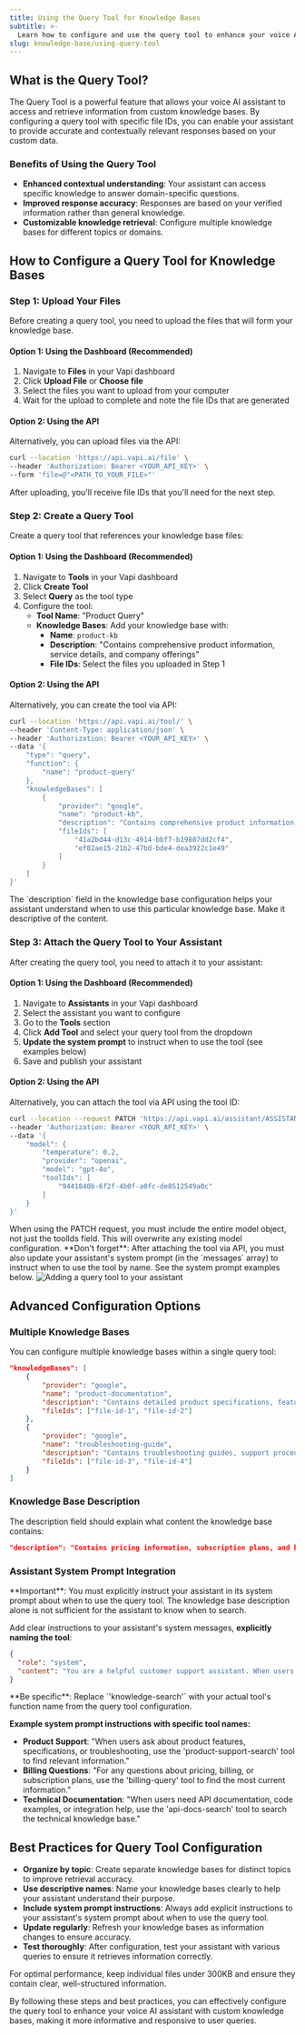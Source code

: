 ```yaml
---
title: Using the Query Tool for Knowledge Bases
subtitle: >-
  Learn how to configure and use the query tool to enhance your voice AI assistants with custom knowledge bases.
slug: knowledge-base/using-query-tool
---
```


## **What is the Query Tool?**

The Query Tool is a powerful feature that allows your voice AI assistant to access and retrieve information from custom knowledge bases. By configuring a query tool with specific file IDs, you can enable your assistant to provide accurate and contextually relevant responses based on your custom data.

### **Benefits of Using the Query Tool**

- **Enhanced contextual understanding**: Your assistant can access specific knowledge to answer domain-specific questions.
- **Improved response accuracy**: Responses are based on your verified information rather than general knowledge.
- **Customizable knowledge retrieval**: Configure multiple knowledge bases for different topics or domains.

## **How to Configure a Query Tool for Knowledge Bases**

### **Step 1: Upload Your Files**

Before creating a query tool, you need to upload the files that will form your knowledge base.

#### Option 1: Using the Dashboard (Recommended)

1. Navigate to **Files** in your Vapi dashboard
2. Click **Upload File** or **Choose file**
3. Select the files you want to upload from your computer
4. Wait for the upload to complete and note the file IDs that are generated

#### Option 2: Using the API

Alternatively, you can upload files via the API:

```bash
curl --location 'https://api.vapi.ai/file' \
--header 'Authorization: Bearer <YOUR_API_KEY>' \
--form 'file=@"<PATH_TO_YOUR_FILE>"'
```

After uploading, you'll receive file IDs that you'll need for the next step.

### **Step 2: Create a Query Tool**

Create a query tool that references your knowledge base files:

#### Option 1: Using the Dashboard (Recommended)

1. Navigate to **Tools** in your Vapi dashboard
2. Click **Create Tool**
3. Select **Query** as the tool type
4. Configure the tool:
   - **Tool Name**: "Product Query"
   - **Knowledge Bases**: Add your knowledge base with:
     - **Name**: `product-kb`
     - **Description**: "Contains comprehensive product information, service details, and company offerings"
     - **File IDs**: Select the files you uploaded in Step 1

#### Option 2: Using the API

Alternatively, you can create the tool via API:

```bash
curl --location 'https://api.vapi.ai/tool/' \
--header 'Content-Type: application/json' \
--header 'Authorization: Bearer <YOUR_API_KEY>' \
--data '{
    "type": "query",
    "function": {
        "name": "product-query"
    },
    "knowledgeBases": [
        {
            "provider": "google",
            "name": "product-kb",
            "description": "Contains comprehensive product information, service details, and company offerings",
            "fileIds": [
                "41a2bd44-d13c-4914-bbf7-b19807dd2cf4",
                "ef82ae15-21b2-47bd-bde4-dea3922c1e49"
            ]
        }
    ]
}'
```

<Note>
  The `description` field in the knowledge base configuration helps your
  assistant understand when to use this particular knowledge base. Make it
  descriptive of the content.
</Note>

### **Step 3: Attach the Query Tool to Your Assistant**

After creating the query tool, you need to attach it to your assistant:

#### Option 1: Using the Dashboard (Recommended)

1. Navigate to **Assistants** in your Vapi dashboard
2. Select the assistant you want to configure
3. Go to the **Tools** section
4. Click **Add Tool** and select your query tool from the dropdown
5. **Update the system prompt** to instruct when to use the tool (see examples below)
6. Save and publish your assistant

#### Option 2: Using the API

Alternatively, you can attach the tool via API using the tool ID:

```bash
curl --location --request PATCH 'https://api.vapi.ai/assistant/ASSISTANT_ID' \
--header 'Authorization: Bearer <YOUR_API_KEY>' \
--data '{
    "model": {
        "temperature": 0.2,
        "provider": "openai",
        "model": "gpt-4o",
        "toolIds": [
            "9441840b-6f2f-4b0f-a0fc-de8512549a0c"
        ]
    }
}'
```

<Warning>
  When using the PATCH request, you must include the entire model object, not
  just the toolIds field. This will overwrite any existing model configuration.
</Warning>

<Note>
  **Don't forget**: After attaching the tool via API, you must also update your assistant's system prompt (in the `messages` array) to instruct when to use the tool by name. See the system prompt examples below.
</Note>

<Frame caption="Adding a query tool to your assistant">
  <img
    src="../static/images/knowledge-base/query-tool.png"
    alt="Adding a query tool to your assistant"
  />
</Frame>

## **Advanced Configuration Options**

### **Multiple Knowledge Bases**

You can configure multiple knowledge bases within a single query tool:

```json
"knowledgeBases": [
    {
        "provider": "google",
        "name": "product-documentation",
        "description": "Contains detailed product specifications, feature descriptions, and technical details",
        "fileIds": ["file-id-1", "file-id-2"]
    },
    {
        "provider": "google",
        "name": "troubleshooting-guide",
        "description": "Contains troubleshooting guides, support procedures, and problem resolution steps",
        "fileIds": ["file-id-3", "file-id-4"]
    }
]
```

### **Knowledge Base Description**

The description field should explain what content the knowledge base contains:

```json
"description": "Contains pricing information, subscription plans, and billing documentation"
```

### **Assistant System Prompt Integration**

<Warning>
  **Important**: You must explicitly instruct your assistant in its system prompt about when to use the query tool. The knowledge base description alone is not sufficient for the assistant to know when to search.
</Warning>

Add clear instructions to your assistant's system messages, **explicitly naming the tool**:

```json
{
  "role": "system",
  "content": "You are a helpful customer support assistant. When users ask about products, pricing, features, or need troubleshooting help, use the 'knowledge-search' tool to search our knowledge base for accurate information. Always call the knowledge-search tool before providing answers to ensure accuracy."
}
```

<Note>
  **Be specific**: Replace `'knowledge-search'` with your actual tool's function name from the query tool configuration.
</Note>

**Example system prompt instructions with specific tool names:**
- **Product Support**: "When users ask about product features, specifications, or troubleshooting, use the 'product-support-search' tool to find relevant information."
- **Billing Questions**: "For any questions about pricing, billing, or subscription plans, use the 'billing-query' tool to find the most current information."
- **Technical Documentation**: "When users need API documentation, code examples, or integration help, use the 'api-docs-search' tool to search the technical knowledge base."

## **Best Practices for Query Tool Configuration**

- **Organize by topic**: Create separate knowledge bases for distinct topics to improve retrieval accuracy.
- **Use descriptive names**: Name your knowledge bases clearly to help your assistant understand their purpose.
- **Include system prompt instructions**: Always add explicit instructions to your assistant's system prompt about when to use the query tool.
- **Update regularly**: Refresh your knowledge bases as information changes to ensure accuracy.
- **Test thoroughly**: After configuration, test your assistant with various queries to ensure it retrieves information correctly.

<Tip>
  For optimal performance, keep individual files under 300KB and ensure they
  contain clear, well-structured information.
</Tip>

By following these steps and best practices, you can effectively configure the query tool to enhance your voice AI assistant with custom knowledge bases, making it more informative and responsive to user queries.
